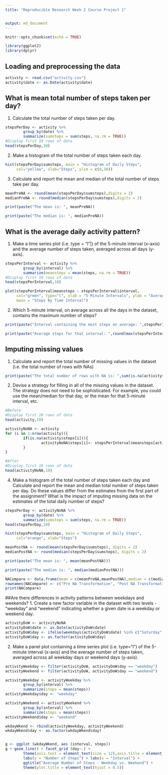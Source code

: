 ```yaml
---
title: "Reproducible Research Week 2 Course Project 1"


output: md_document
---
```


```r
knitr::opts_chunk$set(echo = TRUE)
```
```r
library(ggplot2)
library(dplyr)

```

## Loading and preprocessing the data
```r
activity <- read.csv("activity.csv")
activity$date <- as.Date(activity$date)
```
## What is mean total number of steps taken per day?
1. Calculate the total number of steps taken per day.
```r
stepsPerDay <- activity %>%
        group_by(date) %>%
        summarize(sumsteps = sum(steps, na.rm = TRUE)) 
#Display first 10 rows of data
head(stepsPerDay,10)
```
2. Make a histogram of the total number of steps taken each day.
```r
hist(stepsPerDay$sumsteps, main = "Histogram of Daily Steps", 
     col="yellow", xlab="Steps", ylim = c(0,30))
```
3. Calculate and report the mean and median of the total number of steps take per day.
```r
meanPreNA <- round(mean(stepsPerDay$sumsteps),digits = 2)
medianPreNA <- round(median(stepsPerDay$sumsteps),digits = 2)

print(paste("The mean is: ", meanPreNA))

```

```r
print(paste("The median is: ", medianPreNA))
```
## What is the average daily activity pattern?
1. Make a time series plot (i.e. type = “l”|) of the 5-minute interval (x-axis) and the average number of steps taken, averaged across all days (y-axis).

```r
stepsPerInterval <- activity %>%
        group_by(interval) %>%
        summarize(meansteps = mean(steps, na.rm = TRUE)) 
#Display first 10 rows of data
head(stepsPerInterval,10)
```

```r
plot(stepsPerInterval$meansteps ~ stepsPerInterval$interval,
     col="green", type="l", xlab = "5 Minute Intervals", ylab = "Average Number of Steps",
     main = "Steps By Time Interval")
```

2. Which 5-minute interval, on average across all the days in the dataset, contains the maximum number of steps?
```r
print(paste("Interval containing the most steps on average: ",stepsPerInterval$interval[which.max(stepsPerInterval$meansteps)]))
```

```r
print(paste("Average steps for that interval: ",round(max(stepsPerInterval$meansteps),digits=2)))
```

## Imputing missing values
1. Calculate and report the total number of missing values in the dataset (i.e. the total number of rows with NAs)
```r
print(paste("The total number of rows with NA is: ",sum(is.na(activity$steps))))
```
2. Devise a strategy for filling in all of the missing values in the dataset. The strategy does not need to be sophisticated. For example, you could use the mean/median for that day, or the mean for that 5-minute interval, etc.
```r
#Before 
#Display first 10 rows of data
head(activity,10)
```

```r
activityNoNA <- activity  
for (i in 1:nrow(activity)){
        if(is.na(activity$steps[i])){
                activityNoNA$steps[i]<- stepsPerInterval$meansteps[activityNoNA$interval[i] == stepsPerInterval$interval]
        }
}

#After
#Display first 10 rows of data
head(activityNoNA,10)
```

4. Make a histogram of the total number of steps taken each day and Calculate and report the mean and median total number of steps taken per day. Do these values differ from the estimates from the first part of the assignment? What is the impact of imputing missing data on the estimates of the total daily number of steps?

```r
stepsPerDay <- activityNoNA %>%
        group_by(date) %>%
        summarize(sumsteps = sum(steps, na.rm = TRUE)) 
head(stepsPerDay,10)
```

```r
hist(stepsPerDay$sumsteps, main = "Histogram of Daily Steps", 
     col="orange", xlab="Steps")
```

```r
meanPostNA <- round(mean(stepsPerDay$sumsteps), digits = 2)
medianPostNA <- round(median(stepsPerDay$sumsteps), digits = 2)

print(paste("The mean is: ", mean(meanPostNA)))
```

```r
print(paste("The median is: ", median(medianPostNA)))
```

```r
NACompare <- data.frame(mean = c(meanPreNA,meanPostNA),median = c(medianPreNA,medianPostNA))
rownames(NACompare) <- c("Pre NA Transformation", "Post NA Transformation")
print(NACompare)
```


##Are there differences in activity patterns between weekdays and weekends?
1. Create a new factor variable in the dataset with two levels - “weekday” and “weekend” indicating whether a given date is a weekday or weekend day.

```r
activityDoW <- activityNoNA
activityDoW$date <- as.Date(activityDoW$date)
activityDoW$day <- ifelse(weekdays(activityDoW$date) %in% c("Saturday", "Sunday"), "weekend", "weekday")
activityDoW$day <- as.factor(activityDoW$day)

```

2. Make a panel plot containing a time series plot (i.e. type=“l”) of the 5-minute interval (x-axis) and the average number of steps taken, averaged across all weekday days or weekend days (y-axis).

```r
activityWeekday <- filter(activityDoW, activityDoW$day == "weekday")
activityWeekend <- filter(activityDoW, activityDoW$day == "weekend")

activityWeekday <- activityWeekday %>%
        group_by(interval) %>%
        summarize(steps = mean(steps)) 
activityWeekday$day <- "weekday"

activityWeekend <- activityWeekend %>%
        group_by(interval) %>%
        summarize(steps = mean(steps)) 
activityWeekend$day <- "weekend"

wkdayWkend <- rbind(activityWeekday, activityWeekend)
wkdayWkend$day <- as.factor(wkdayWkend$day)


g <- ggplot (wkdayWkend, aes (interval, steps))
g + geom_line() + facet_grid (day~.) + 
        theme(axis.text = element_text(size = 12),axis.title = element_text(size = 14)) + 
        labs(y = "Number of Steps") + labs(x = "Interval") + 
        ggtitle("Average Number of Steps - Weekday vs. Weekend") + 
        theme(plot.title = element_text(hjust = 0.5))
```

